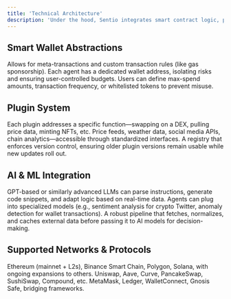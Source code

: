 ```yaml
---
title: 'Technical Architecture'
description: 'Under the hood, Sentio integrates smart contract logic, plugin systems, and ML models to deliver a robust, scalable platform.'
---
```


## Smart Wallet Abstractions

<CardGroup cols={3}>
  <Card
    title="ERC-4337 Compatibility"
    icon="wallet"
  >
    Allows for meta-transactions and custom transaction rules (like gas sponsorship).
  </Card>
  <Card
    title="Agent-Specific Wallets"
    icon="shield-halved"
  >
    Each agent has a dedicated wallet address, isolating risks and ensuring user-controlled budgets.
  </Card>
  <Card
    title="Granular Permissions"
    icon="key"
  >
    Users can define max-spend amounts, transaction frequency, or whitelisted tokens to prevent misuse.
  </Card>
</CardGroup>

## Plugin System

<CardGroup cols={3}>
  <Card
    title="Composable Modules"
    icon="puzzle-piece"
  >
    Each plugin addresses a specific function—swapping on a DEX, pulling price data, minting NFTs, etc.
  </Card>
  <Card
    title="External Oracles"
    icon="satellite-dish"
  >
    Price feeds, weather data, social media APIs, chain analytics—accessible through standardized interfaces.
  </Card>
  <Card
    title="Plugin Manager"
    icon="cubes"
  >
    A registry that enforces version control, ensuring older plugin versions remain usable while new updates roll out.
  </Card>
</CardGroup>

## AI & ML Integration

<Steps>
  <Step title="Language Models">
    GPT-based or similarly advanced LLMs can parse instructions, generate code snippets, and adapt logic based on real-time data.
  </Step>
  <Step title="Custom ML Inferences">
    Agents can plug into specialized models (e.g., sentiment analysis for crypto Twitter, anomaly detection for wallet transactions).
  </Step>
  <Step title="Data Pipeline">
    A robust pipeline that fetches, normalizes, and caches external data before passing it to AI models for decision-making.
  </Step>
</Steps>

## Supported Networks & Protocols

<AccordionGroup>
  <Accordion title="Blockchains" icon="link">
    Ethereum (mainnet + L2s), Binance Smart Chain, Polygon, Solana, with ongoing expansions to others.
  </Accordion>
  <Accordion title="DeFi Protocols" icon="chart-line">
    Uniswap, Aave, Curve, PancakeSwap, SushiSwap, Compound, etc.
  </Accordion>
  <Accordion title="Wallets & Tools" icon="toolbox">
    MetaMask, Ledger, WalletConnect, Gnosis Safe, bridging frameworks.
  </Accordion>
</AccordionGroup> 